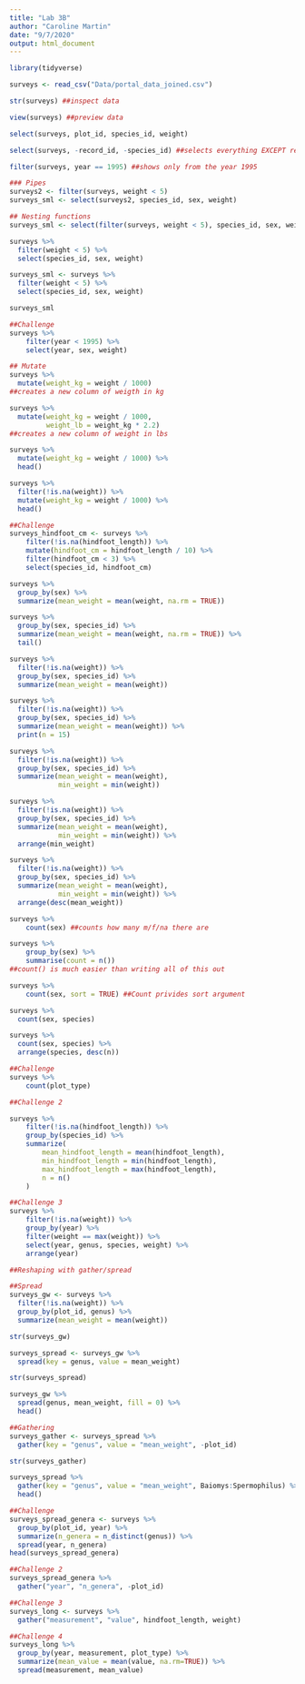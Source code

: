 ```yaml
---
title: "Lab 3B"
author: "Caroline Martin"
date: "9/7/2020"
output: html_document
---
```


```r
library(tidyverse)
```

```r
surveys <- read_csv("Data/portal_data_joined.csv")
```

```r
str(surveys) ##inspect data 
```

```r
view(surveys) ##preview data
```

```r
select(surveys, plot_id, species_id, weight)
```

```r
select(surveys, -record_id, -species_id) ##selects everything EXCEPT record_id and species_id
```

```r
filter(surveys, year == 1995) ##shows only from the year 1995
```

```r
### Pipes
surveys2 <- filter(surveys, weight < 5)
surveys_sml <- select(surveys2, species_id, sex, weight)
```

```r
## Nesting functions
surveys_sml <- select(filter(surveys, weight < 5), species_id, sex, weight)
```

```r
surveys %>%
  filter(weight < 5) %>%
  select(species_id, sex, weight)
```
```r
surveys_sml <- surveys %>%
  filter(weight < 5) %>%
  select(species_id, sex, weight)

surveys_sml
```

```r
##Challenge
surveys %>%
    filter(year < 1995) %>%
    select(year, sex, weight)
```
```r
## Mutate
surveys %>%
  mutate(weight_kg = weight / 1000)
##creates a new column of weigth in kg
```

```r
surveys %>%
  mutate(weight_kg = weight / 1000,
         weight_lb = weight_kg * 2.2)
##creates a new column of weight in lbs
```

```r
surveys %>%
  mutate(weight_kg = weight / 1000) %>%
  head()
```

```r
surveys %>%
  filter(!is.na(weight)) %>%
  mutate(weight_kg = weight / 1000) %>%
  head()
```

```r
##Challenge
surveys_hindfoot_cm <- surveys %>%
    filter(!is.na(hindfoot_length)) %>%
    mutate(hindfoot_cm = hindfoot_length / 10) %>%
    filter(hindfoot_cm < 3) %>%
    select(species_id, hindfoot_cm)
```

```r
surveys %>%
  group_by(sex) %>%
  summarize(mean_weight = mean(weight, na.rm = TRUE))
```

```r
surveys %>%
  group_by(sex, species_id) %>%
  summarize(mean_weight = mean(weight, na.rm = TRUE)) %>% 
  tail()
```

```r
surveys %>%
  filter(!is.na(weight)) %>%
  group_by(sex, species_id) %>%
  summarize(mean_weight = mean(weight))
```

```r
surveys %>%
  filter(!is.na(weight)) %>%
  group_by(sex, species_id) %>%
  summarize(mean_weight = mean(weight)) %>%
  print(n = 15)
```

```r
surveys %>%
  filter(!is.na(weight)) %>%
  group_by(sex, species_id) %>%
  summarize(mean_weight = mean(weight),
            min_weight = min(weight))
```

```r
surveys %>%
  filter(!is.na(weight)) %>%
  group_by(sex, species_id) %>%
  summarize(mean_weight = mean(weight),
            min_weight = min(weight)) %>%
  arrange(min_weight)
```

```r
surveys %>%
  filter(!is.na(weight)) %>%
  group_by(sex, species_id) %>%
  summarize(mean_weight = mean(weight),
            min_weight = min(weight)) %>%
  arrange(desc(mean_weight))
```

```r
surveys %>%
    count(sex) ##counts how many m/f/na there are
```

```r
surveys %>%
    group_by(sex) %>%
    summarise(count = n())
##count() is much easier than writing all of this out
```

```r
surveys %>%
    count(sex, sort = TRUE) ##Count privides sort argument
```

```r
surveys %>%
  count(sex, species) 
```

```r
surveys %>%
  count(sex, species) %>%
  arrange(species, desc(n))
```

```r
##Challenge
surveys %>%
    count(plot_type) 
```

```r
##Challenge 2

surveys %>%
    filter(!is.na(hindfoot_length)) %>%
    group_by(species_id) %>%
    summarize(
        mean_hindfoot_length = mean(hindfoot_length),
        min_hindfoot_length = min(hindfoot_length),
        max_hindfoot_length = max(hindfoot_length),
        n = n()
    )
```

```r
##Challenge 3
surveys %>%
    filter(!is.na(weight)) %>%
    group_by(year) %>%
    filter(weight == max(weight)) %>%
    select(year, genus, species, weight) %>%
    arrange(year)
```

```r
##Reshaping with gather/spread

##Spread
surveys_gw <- surveys %>%
  filter(!is.na(weight)) %>%
  group_by(plot_id, genus) %>%
  summarize(mean_weight = mean(weight))
```

```r
str(surveys_gw)
```

```r
surveys_spread <- surveys_gw %>%
  spread(key = genus, value = mean_weight)

str(surveys_spread)
```

```r
surveys_gw %>%
  spread(genus, mean_weight, fill = 0) %>%
  head()
```
```r
##Gathering
surveys_gather <- surveys_spread %>%
  gather(key = "genus", value = "mean_weight", -plot_id)

str(surveys_gather)
```

```r
surveys_spread %>%
  gather(key = "genus", value = "mean_weight", Baiomys:Spermophilus) %>%
  head()
```
```r
##Challenge
surveys_spread_genera <- surveys %>%
  group_by(plot_id, year) %>%
  summarize(n_genera = n_distinct(genus)) %>%
  spread(year, n_genera)
head(surveys_spread_genera)

```

```r
##Challenge 2
surveys_spread_genera %>%
  gather("year", "n_genera", -plot_id)
```
```r
##Challenge 3
surveys_long <- surveys %>%
  gather("measurement", "value", hindfoot_length, weight)
```

```r
##Challenge 4
surveys_long %>%
  group_by(year, measurement, plot_type) %>%
  summarize(mean_value = mean(value, na.rm=TRUE)) %>%
  spread(measurement, mean_value)
```


